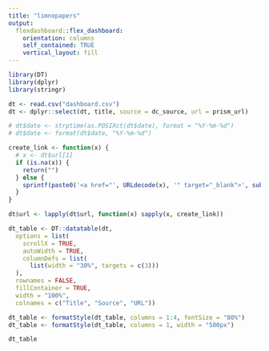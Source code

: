 ```yaml
---
title: "limnopapers"
output: 
  flexdashboard::flex_dashboard:
    orientation: columns
    self_contained: TRUE
    vertical_layout: fill
---
```


```r
library(DT)
library(dplyr)
library(stringr)
```


```r
dt <- read.csv("dashboard.csv")
dt <- dplyr::select(dt, title, source = dc_source, url = prism_url)

# dt$date <- strptime(as.POSIXct(dt$date), format = "%Y-%m-%d")
# dt$date <- format(dt$date, "%Y-%m-%d")

create_link <- function(x) {
  # x <- dt$url[1]
  if (is.na(x)) {
    return("")
  } else {
    sprintf(paste0('<a href="', URLdecode(x), '" target="_blank">', substr(x, 1, 25), "</a>"))
  }
}

dt$url <- lapply(dt$url, function(x) sapply(x, create_link))

dt_table <- DT::datatable(dt,
  options = list(
    scrollX = TRUE,
    autoWidth = TRUE,
    columnDefs = list(
      list(width = "30%", targets = c(3)))
  ),
  rownames = FALSE,
  fillContainer = TRUE,
  width = "100%",
  colnames = c("Title", "Source", "URL"))

dt_table <- formatStyle(dt_table, columns = 1:4, fontSize = "80%")
dt_table <- formatStyle(dt_table, columns = 1, width = "500px")

dt_table
```
